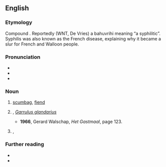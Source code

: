 ==English==

===Etymology===
Compound {{com|nl|rot|t1=rotten|zak|t2=scrotum, bag}}. Reportedly (WNT, De Vries) a bahuvrihi meaning “a syphilitic”. Syphilis was also known as the French disease, explaining why it became a slur for French and Walloon people.

===Pronunciation===
* {{IPA|nl|/ˈrɔt.sɑk/}}
* {{audio|nl|nl-rotzak.ogg|rotzak}}
* {{hyphenation|nl|rot|zak}}

===Noun===
{{nl-noun|m|-en|rotzakje}}

# [[scumbag]], [[fiend]]
# {{lb|nl|Belgium|Brabantian}} {{l|en|Eurasian jay}}, ''[[Garrulus glandarius]]''
#* '''1966''', Gerard Walschap, ''Het Gastmaal'', page 123.
#*:{{quote|nl|Zij hielden de lucht in het oog tegen roofvogels en '''rotzakken''', alias vlaamse gaaien, en spraken over het nieuws en de problemen.}}
#: {{syn|nl|meerkol|Vlaamse gaai}}
# {{lb|nl|obsolete|ethnic slur}} {{l|en|Frenchman}}, {{l|en|Walloon}} {{defdate|17th to 18th c.}}

===Further reading===
* {{R:WNT|M061214}}
* {{R:De Vries NEW 1971}}